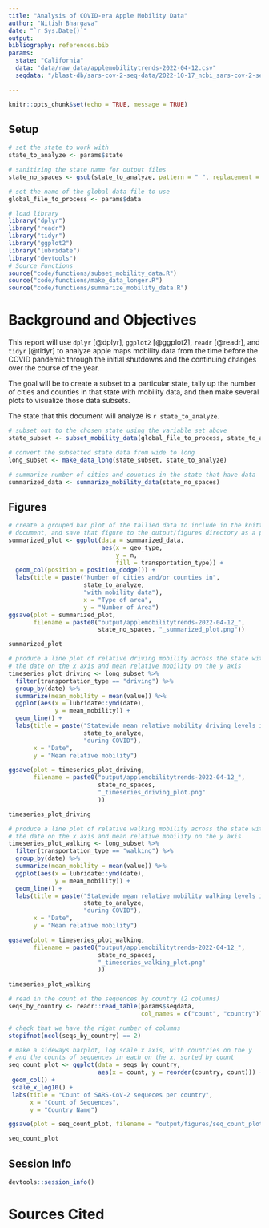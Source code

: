 ```yaml
---
title: "Analysis of COVID-era Apple Mobility Data"
author: "Nitish Bhargava"
date: "`r Sys.Date()`"
output:
bibliography: references.bib
params:
  state: "California"
  data: "data/raw_data/applemobilitytrends-2022-04-12.csv"
  seqdata: "/blast-db/sars-cov-2-seq-data/2022-10-17_ncbi_sars-cov-2-sequences.fasta.gz"

---
```


```r
knitr::opts_chunk$set(echo = TRUE, message = TRUE)
```

## Setup 

```r
# set the state to work with
state_to_analyze <- params$state

# sanitizing the state name for output files
state_no_spaces <- gsub(state_to_analyze, pattern = " ", replacement = "_")

# set the name of the global data file to use
global_file_to_process <- params$data
```

```r
# load library
library("dplyr")
library("readr")
library("tidyr")
library("ggplot2")
library("lubridate")
library("devtools")
# Source Functions
source("code/functions/subset_mobility_data.R")
source("code/functions/make_data_longer.R")
source("code/functions/summarize_mobility_data.R")
```

# Background and Objectives

This report will use `dplyr` [@dplyr], `ggplot2` [@ggplot2], `readr` [@readr], and `tidyr` [@tidyr] to analyze apple maps mobility data from the time before the COVID pandemic through the initial shutdowns and the continuing changes over the course of the year. 

The goal will be to create a subset to a particular state, tally up the number of cities and counties in that state with mobility data, and then make several plots to visualize those data subsets.

The state that this document will analyze is `r state_to_analyze`.

```r
# subset out to the chosen state using the variable set above
state_subset <- subset_mobility_data(global_file_to_process, state_to_analyze)

```

```r
# convert the subsetted state data from wide to long
long_subset <- make_data_long(state_subset, state_to_analyze)
```

```r
# summarize number of cities and counties in the state that have data
summarized_data <- summarize_mobility_data(state_no_spaces)
```

## Figures

```r
# create a grouped bar plot of the tallied data to include in the knitted
# document, and save that figure to the output/figures directory as a png
summarized_plot <- ggplot(data = summarized_data,
                          aes(x = geo_type,
                              y = n,
                              fill = transportation_type)) +
  geom_col(position = position_dodge()) +
  labs(title = paste("Number of cities and/or counties in",
                     state_to_analyze,
                     "with mobility data"),
                     x = "Type of area",
                     y = "Number of Area")
ggsave(plot = summarized_plot,
       filename = paste0("output/applemobilitytrends-2022-04-12_",
                         state_no_spaces, "_summarized_plot.png"))

summarized_plot
```

```r
# produce a line plot of relative driving mobility across the state with
# the date on the x axis and mean relative mobility on the y axis
timeseries_plot_driving <- long_subset %>%
  filter(transportation_type == "driving") %>%
  group_by(date) %>%
  summarize(mean_mobility = mean(value)) %>%
  ggplot(aes(x = lubridate::ymd(date),
             y = mean_mobility)) +
  geom_line() +
  labs(title = paste("Statewide mean relative mobility driving levels in",
                     state_to_analyze,
                     "during COVID"),
       x = "Date",
       y = "Mean relative mobility")

ggsave(plot = timeseries_plot_driving,
       filename = paste0("output/applemobilitytrends-2022-04-12_",
                         state_no_spaces,
                         "_timeseries_driving_plot.png"
                         ))

timeseries_plot_driving
```

```r
# produce a line plot of relative walking mobility across the state with
# the date on the x axis and mean relative mobility on the y axis
timeseries_plot_walking <- long_subset %>%
  filter(transportation_type == "walking") %>%
  group_by(date) %>%
  summarize(mean_mobility = mean(value)) %>%
  ggplot(aes(x = lubridate::ymd(date),
             y = mean_mobility)) +
  geom_line() +
  labs(title = paste("Statewide mean relative mobility walking levels in",
                     state_to_analyze,
                     "during COVID"),
       x = "Date",
       y = "Mean relative mobility")

ggsave(plot = timeseries_plot_walking,
       filename = paste0("output/applemobilitytrends-2022-04-12_",
                         state_no_spaces,
                         "_timeseries_walking_plot.png"
                         ))

timeseries_plot_walking

```

```r
# read in the count of the sequences by country (2 columns)
seqs_by_country <- readr::read_table(params$seqdata,
                                     col_names = c("count", "country"))

# check that we have the right number of columns
stopifnot(ncol(seqs_by_country) == 2)

# make a sideways barplot, log scale x axis, with countries on the y
# and the counts of sequences in each on the x, sorted by count
seq_count_plot <- ggplot(data = seqs_by_country,
                         aes(x = count, y = reorder(country, count))) +
 geom_col() +
 scale_x_log10() +
 labs(title = "Count of SARS-CoV-2 sequeces per country",
      x = "Count of Sequences",
      y = "Country Name")

ggsave(plot = seq_count_plot, filename = "output/figures/seq_count_plot.png")

seq_count_plot
```

## Session Info

```r
devtools::session_info()
```



# Sources Cited
